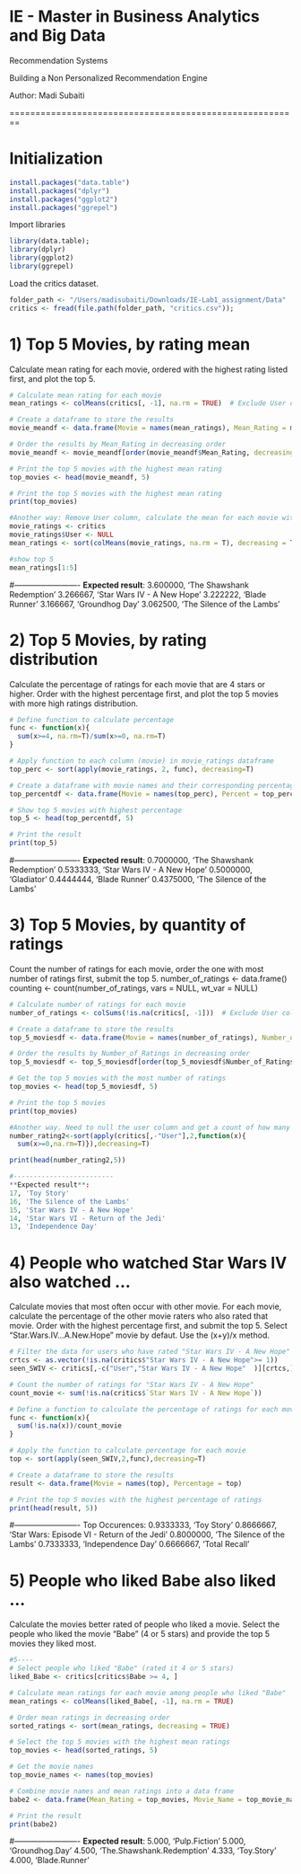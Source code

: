 # IE - Master in Business Analytics and Big Data
Recommendation Systems

Building a Non Personalized Recommendation Engine

Author: Madi Subaiti

========================================================

# Initialization

```r
install.packages("data.table")
install.packages("dplyr")
install.packages("ggplot2")
install.packages("ggrepel")
```

Import libraries

```r
library(data.table);
library(dplyr)
library(ggplot2)
library(ggrepel)
```


Load the critics dataset.

```r
folder_path <- "/Users/madisubaiti/Downloads/IE-Lab1_assignment/Data"
critics <- fread(file.path(folder_path, "critics.csv"));

```


# 1) Top 5 Movies, by rating mean
Calculate mean rating for each movie, ordered with the highest rating listed first, and plot the top 5.

```r

# Calculate mean rating for each movie
mean_ratings <- colMeans(critics[, -1], na.rm = TRUE)  # Exclude User column

# Create a dataframe to store the results
movie_meandf <- data.frame(Movie = names(mean_ratings), Mean_Rating = mean_ratings)

# Order the results by Mean_Rating in decreasing order
movie_meandf <- movie_meandf[order(movie_meandf$Mean_Rating, decreasing = TRUE), ]

# Print the top 5 movies with the highest mean rating
top_movies <- head(movie_meandf, 5)

# Print the top 5 movies with the highest mean rating
print(top_movies)
```

```r
#Another way: Remove User column, calculate the mean for each movie within the movie_ratings dataframe excluding any NAs. 
movie_ratings <- critics
movie_ratings$User <- NULL
mean_ratings <- sort(colMeans(movie_ratings, na.rm = T), decreasing = T)

#show top 5
mean_ratings[1:5]

```

#-------------------------
**Expected result**:
3.600000, 'The Shawshank Redemption'
3.266667, 'Star Wars IV - A New Hope'
3.222222, 'Blade Runner'
3.166667, 'Groundhog Day'
3.062500, 'The Silence of the Lambs'




# 2) Top 5 Movies, by rating distribution
Calculate the percentage of ratings for each movie that are 4 stars or higher. Order with the highest percentage first, and plot the top 5 movies with more high ratings distribution.


```r
# Define function to calculate percentage
func <- function(x){
  sum(x>=4, na.rm=T)/sum(x>=0, na.rm=T)
}

# Apply function to each column (movie) in movie_ratings dataframe
top_perc <- sort(apply(movie_ratings, 2, func), decreasing=T)

# Create a dataframe with movie names and their corresponding percentages
top_percentdf <- data.frame(Movie = names(top_perc), Percent = top_perc)

# Show top 5 movies with highest percentage
top_5 <- head(top_percentdf, 5)

# Print the result
print(top_5)
```


#-------------------------
**Expected result**:
0.7000000, 'The Shawshank Redemption'
0.5333333, 'Star Wars IV - A New Hope'
0.5000000, 'Gladiator'
0.4444444, 'Blade Runner'
0.4375000, 'The Silence of the Lambs'




# 3) Top 5 Movies, by quantity of ratings
Count the number of ratings for each movie, order the one with most number of ratings first, submit the top 5.
number_of_ratings <- data.frame()
counting <- count(number_of_ratings, vars = NULL, wt_var = NULL)
```r

# Calculate number of ratings for each movie
number_of_ratings <- colSums(!is.na(critics[, -1]))  # Exclude User column

# Create a dataframe to store the results
top_5_moviesdf <- data.frame(Movie = names(number_of_ratings), Number_of_Ratings = number_of_ratings)

# Order the results by Number_of_Ratings in decreasing order
top_5_moviesdf <- top_5_moviesdf[order(top_5_moviesdf$Number_of_Ratings, decreasing = TRUE), ]

# Get the top 5 movies with the most number of ratings
top_movies <- head(top_5_moviesdf, 5)

# Print the top 5 movies
print(top_movies)
```

```r
#Another way. Need to null the user column and get a count of how many ratings each movie has without nulls
number_rating2<-sort(apply(critics[,-"User"],2,function(x){
  sum(x>=0,na.rm=T)}),decreasing=T)

print(head(number_rating2,5))
```

```r
#-------------------------
**Expected result**:
17, 'Toy Story'
16, 'The Silence of the Lambs'
15, 'Star Wars IV - A New Hope'
14, 'Star Wars VI - Return of the Jedi'
13, 'Independence Day'

```


# 4) People who watched Star Wars IV also watched ...
Calculate movies that most often occur with other movie. For each movie, calculate the percentage of the other movie raters who also rated that movie. Order with the highest percentage first, and submit the top 5. Select "Star.Wars.IV...A.New.Hope" movie by defaut. Use the (x+y)/x method.
```r

# Filter the data for users who have rated "Star Wars IV - A New Hope"
crtcs <- as.vector(!is.na(critics$"Star Wars IV - A New Hope">= 1))
seen_SWIV <- critics[,-c("User","Star Wars IV - A New Hope"  )][crtcs,]

# Count the number of ratings for "Star Wars IV - A New Hope"
count_movie <- sum(!is.na(critics$`Star Wars IV - A New Hope`))

# Define a function to calculate the percentage of ratings for each movie
func <- function(x){
  sum(!is.na(x))/count_movie
}

# Apply the function to calculate percentage for each movie
top <- sort(apply(seen_SWIV,2,func),decreasing=T)

# Create a dataframe to store the results
result <- data.frame(Movie = names(top), Percentage = top)

# Print the top 5 movies with the highest percentage of ratings
print(head(result, 5))

```
#-------------------------
Top Occurences:
0.9333333, 'Toy Story'
0.8666667, 'Star Wars: Episode VI - Return of the Jedi'
0.8000000, 'The Silence of the Lambs'
0.7333333, 'Independence Day'
0.6666667, 'Total Recall'




# 5) People who liked Babe also liked ...
Calculate the movies better rated of people who liked a movie. Select the people who liked the movie "Babe" (4 or 5 stars) and provide the top 5 movies they liked most.
```r

#5----
# Select people who liked "Babe" (rated it 4 or 5 stars)
liked_Babe <- critics[critics$Babe >= 4, ]

# Calculate mean ratings for each movie among people who liked "Babe"
mean_ratings <- colMeans(liked_Babe[, -1], na.rm = TRUE)

# Order mean ratings in decreasing order
sorted_ratings <- sort(mean_ratings, decreasing = TRUE)

# Select the top 5 movies with the highest mean ratings
top_movies <- head(sorted_ratings, 5)

# Get the movie names
top_movie_names <- names(top_movies)

# Combine movie names and mean ratings into a data frame
babe2 <- data.frame(Mean_Rating = top_movies, Movie_Name = top_movie_names)

# Print the result
print(babe2)

```
#-------------------------
**Expected result**:
5.000, 'Pulp.Fiction'
5.000, 'Groundhog.Day'
4.500, 'The.Shawshank.Redemption'
4.333, 'Toy.Story'
4.000, 'Blade.Runner'

